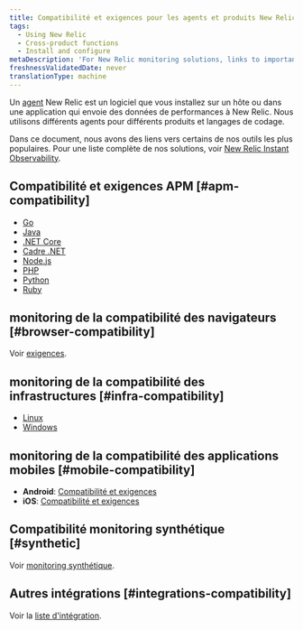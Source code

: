 ```yaml
---
title: Compatibilité et exigences pour les agents et produits New Relic
tags:
  - Using New Relic
  - Cross-product functions
  - Install and configure
metaDescription: 'For New Relic monitoring solutions, links to important compatibility and requirements documentation.'
freshnessValidatedDate: never
translationType: machine
---
```


Un [agent](/docs/using-new-relic/welcome-new-relic/get-started/glossary#agent) New Relic est un logiciel que vous installez sur un hôte ou dans une application qui envoie des données de performances à New Relic. Nous utilisons différents agents pour différents produits et langages de codage.

Dans ce document, nous avons des liens vers certains de nos outils les plus populaires. Pour une liste complète de nos solutions, voir [New Relic Instant Observability](https://newrelic.com/instant-observability/).

## Compatibilité et exigences APM [#apm-compatibility]

* [Go](/docs/agents/go-agent/get-started/go-agent-compatibility-requirements)
* [Java](/docs/compatibility-requirements-java-agent)
* [.NET Core](/docs/agents/net-agent/installation/compatibility-requirements-net-core-agent)
* [Cadre .NET](/docs/agents/net-agent/getting-started/compatibility-requirements-net-agent)
* [Node.js](/docs/agents/nodejs-agent/getting-started/compatibility-requirements-nodejs-agent)
* [PHP](/docs/agents/php-agent/getting-started/php-agent-compatibility-requirements)
* [Python](/docs/agents/python-agent/getting-started/compatibility-requirements-python-agent)
* [Ruby](/docs/agents/ruby-agent/getting-started/new-relic-ruby#compat)

## monitoring de la compatibilité des navigateurs [#browser-compatibility]

Voir [<InlinePopover type="browser" />exigences](/docs/browser/new-relic-browser/getting-started/compatibility-requirements-browser-monitoring).

## monitoring de la compatibilité des infrastructures [#infra-compatibility]

* [Linux](/docs/infrastructure/new-relic-infrastructure/getting-started/compatibility-requirements-new-relic-infrastructure)
* [Windows](/docs/infrastructure/new-relic-infrastructure/getting-started/compatibility-requirements-new-relic-infrastructure)

## monitoring de la compatibilité des applications mobiles [#mobile-compatibility]

* <DNT>**Android**</DNT>: [Compatibilité et exigences](/docs/mobile-monitoring/new-relic-mobile-android/get-started/new-relic-android-compatibility-requirements)
* <DNT>**iOS**</DNT>: [Compatibilité et exigences](/docs/mobile-monitoring/new-relic-mobile-ios/get-started/new-relic-ios-compatibility-requirements)

## Compatibilité monitoring synthétique [#synthetic]

Voir [monitoring synthétique](/docs/synthetics/new-relic-synthetics/getting-started/introduction-new-relic-synthetics#compatibility).

## Autres intégrations [#integrations-compatibility]

Voir la [liste d'intégration](https://newrelic.com/instant-observability).